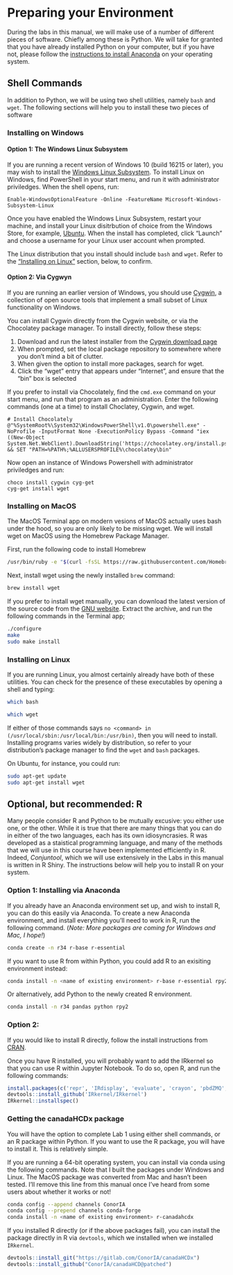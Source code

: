 # Preparing your Environment {#enviro}

During the labs in this manual, we will make use of a number of different pieces of software. Chiefly among these is Python. We will take for granted that you have already installed Python on your computer, but if you have not, please follow the [instructions to install Anaconda](https://docs.anaconda.com/anaconda/install/) on your operating system.

## Shell Commands

In addition to Python, we will be using two shell utilities, namely `bash` and `wget`. The following sections will help you to install these two pieces of software 

### Installing on Windows

#### Option 1: The Windows Linux Subsystem

If you are running a recent version of Windows 10 (build 16215 or later), you may wish to install the [Windows Linux Subsystem](https://docs.microsoft.com/en-us/windows/wsl/install-win10). To install Linux on Windows, find PowerShell in your start menu, and run it with administrator priviledges. When the shell opens, run:

```
Enable-WindowsOptionalFeature -Online -FeatureName Microsoft-Windows-Subsystem-Linux
```

Once you have enabled the Windows Linux Subsystem, restart your machine, and install your Linux disitrbution of choice from the Windows Store, for example, [Ubuntu](https://www.microsoft.com/en-ca/p/ubuntu/9nblggh4msv6). When the install has completed, click "Launch" and choose a username for your Linux user account when prompted. 

The Linux distribution that you install should include `bash` and `wget`. Refer to the ["Installing on Linux"](@envinstlin) section, below, to confirm. 

#### Option 2: Via Cygwyn

If you are running an earlier version of Windows, you should use [Cygwin](https://cygwin.com/), a collection of open source tools that implement a small subset of Linux functionality on Windows.

You can install Cygwin directly from the Cygwin website, or via the Chocolatey package manager. To install directly, follow these steps:

1. Download and run the latest installer from the [Cygwin download page](https://cygwin.com/install.html)
2. When prompted, set the local package repository to somewhere where you don't mind a bit of clutter.
3. When given the option to install more packages, search for wget.
4. Click the "wget" entry that appears under "Internet", and ensure that the "bin" box is selected

If you prefer to install via Chocolately, find the `cmd.exe` command on your start menu, and run that program as an administration. Enter the following commands (one at a time) to install Choclatey, Cygwin, and wget. 

```
# Install Chocolately
@"%SystemRoot%\System32\WindowsPowerShell\v1.0\powershell.exe" -NoProfile -InputFormat None -ExecutionPolicy Bypass -Command "iex ((New-Object System.Net.WebClient).DownloadString('https://chocolatey.org/install.ps1'))" && SET "PATH=%PATH%;%ALLUSERSPROFILE%\chocolatey\bin"
```

Now open an instance of Windows Powershell with administrator priviledges and run:

```
choco install cygwin cyg-get
cyg-get install wget
```

### Installing on MacOS

The MacOS Terminal app on modern vesions of MacOS actually uses bash under the hood, so you are only likely to be missing wget. We will install wget on MacOS using the Homebrew Package Manager.

First, run the following code to install Homebrew
```bash
/usr/bin/ruby -e "$(curl -fsSL https://raw.githubusercontent.com/Homebrew/install/master/install)"
```

Next, install wget using the newly installed `brew` command: 
```bash
brew install wget
```

If you prefer to install wget manually, you can download the latest version of the source code from the [GNU website](http://ftp.gnu.org/pub/gnu/wget/). Extract the archive, and run the following commands in the Terminal app;

```bash
./configure 
make
sudo make install
```

### Installing on Linux {#envinstlin}

If you are running Linux, you almost certainly already have both of these utilities. You can check for the presence of these executables by opening a shell and typing:

```bash
which bash
```

```bash
which wget
```

If either of those commands says `no <command> in (/usr/local/sbin:/usr/local/bin:/usr/bin)`, then you will need to install. Installing programs varies widely by distribution, so refer to your distribution's package manager to find the `wget` and `bash` packages. 

On Ubuntu, for instance, you could run:
```bash
sudo apt-get update
sudo apt-get install wget
```

## Optional, but recommended: R

Many people consider R and Python to be mutually excusive: you either use one, or the other. While it is true that there are many things that you can do in either of the two languages, each has its own idiosyncrasies. R was developed as a staistical programming language, and many of the methods that we will use in this course have been implemented efficiently in R. Indeed, _Conjuntool_, which we will use extensively in the Labs in this manual is written in R Shiny. The instructions below will help you to install R on your system. 

### Option 1: Installing via Anaconda

If you already have an Anaconda environment set up, and wish to install R, you can do this easily via Anaconda. To create a new Anaconda environment, and install everything you'll need to work in R, run the following command. (_Note: More packages are coming for Windows and Mac, I hope!_)

```bash
conda create -n r34 r-base r-essential
```

If you want to use R from within Python, you could add R to an exisiting environment instead: 

```bash
conda install -n <name of existing environment> r-base r-essential rpy2
```

Or alternatively, add Python to the newly created R environment.

```bash
conda install -n r34 pandas python rpy2
```

### Option 2: 

If you would like to install R directly, follow the install instructions from [CRAN](https://cloud.r-project.org/). 

Once you have R installed, you will probably want to add the IRkernel so that you can use R within Jupyter Notebook. To do so, open R, and run the following commands: 

```r
install.packages(c('repr', 'IRdisplay', 'evaluate', 'crayon', 'pbdZMQ', 'devtools', 'uuid', 'digest'), repos = "https://cloud.r-project.org/")
devtools::install_github('IRkernel/IRkernel')
IRkernel::installspec()
```

### Getting the canadaHCDx package

You will have the option to complete Lab 1 using either shell commands, or an R package within Python. If you want to use the R package, you will have to install it. This is relatively simple. 

If you are running a 64-bit operating system, you can install via conda using the following commands. Note that I built the packages under Windows and Linux. The MacOS package was converted from Mac and hasn't been tested. I'll remove this line from this manual once I've heard from some users about whether it works or not!

```bash
conda config --append channels ConorIA
conda config --prepend channels conda-forge
conda install -n <name of existing environment> r-canadahcdx
```

If you installed R directly (or if the above packages fail), you can install the package directly in R via `devtools`, which we installed when we installed `IRkernel`.

```r
devtools::install_git("https://gitlab.com/ConorIA/canadaHCDx")
devtools::install_github("ConorIA/canadaHCD@patched")
```

